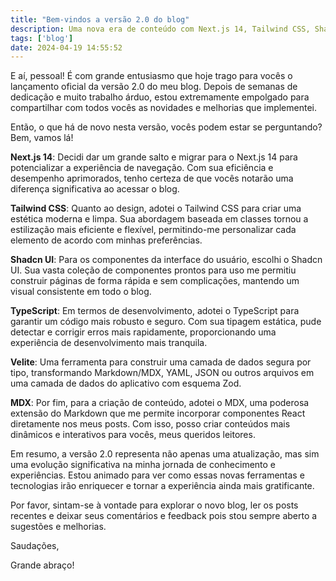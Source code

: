 ```yaml
---
title: "Bem-vindos a versão 2.0 do blog"
description: Uma nova era de conteúdo com Next.js 14, Tailwind CSS, Shadcn UI, TypeScript, Velite e MDX. Junte-se a mim nesta jornada de descoberta e aprendizado!
tags: ['blog']
date: 2024-04-19 14:55:52
---
```


E aí, pessoal! É com grande entusiasmo que hoje trago para vocês o lançamento oficial da versão 2.0 do meu blog. Depois de semanas de dedicação e muito trabalho árduo, estou extremamente empolgado para compartilhar com todos vocês as novidades e melhorias que implementei.

Então, o que há de novo nesta versão, vocês podem estar se perguntando? Bem, vamos lá!

**Next.js 14**: Decidi dar um grande salto e migrar para o Next.js 14 para potencializar a experiência de navegação. Com sua eficiência e desempenho aprimorados, tenho certeza de que vocês notarão uma diferença significativa ao acessar o blog.

**Tailwind CSS**: Quanto ao design, adotei o Tailwind CSS para criar uma estética moderna e limpa. Sua abordagem baseada em classes tornou a estilização mais eficiente e flexível, permitindo-me personalizar cada elemento de acordo com minhas preferências.

**Shadcn UI**: Para os componentes da interface do usuário, escolhi o Shadcn UI. Sua vasta coleção de componentes prontos para uso me permitiu construir páginas de forma rápida e sem complicações, mantendo um visual consistente em todo o blog.

**TypeScript**: Em termos de desenvolvimento, adotei o TypeScript para garantir um código mais robusto e seguro. Com sua tipagem estática, pude detectar e corrigir erros mais rapidamente, proporcionando uma experiência de desenvolvimento mais tranquila.

**Velite**: Uma ferramenta para construir uma camada de dados segura por tipo, transformando Markdown/MDX, YAML, JSON ou outros arquivos em uma camada de dados do aplicativo com esquema Zod.

**MDX**: Por fim, para a criação de conteúdo, adotei o MDX, uma poderosa extensão do Markdown que me permite incorporar componentes React diretamente nos meus posts. Com isso, posso criar conteúdos mais dinâmicos e interativos para vocês, meus queridos leitores.

Em resumo, a versão 2.0 representa não apenas uma atualização, mas sim uma evolução significativa na minha jornada de conhecimento e experiências. Estou animado para ver como essas novas ferramentas e tecnologias irão enriquecer e tornar a experiência ainda mais gratificante.

Por favor, sintam-se à vontade para explorar o novo blog, ler os posts recentes e deixar seus comentários e feedback pois stou sempre aberto a sugestões e melhorias.


Saudações,

Grande abraço!